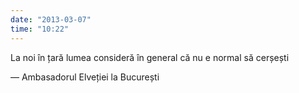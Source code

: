 ```yaml
---
date: "2013-03-07"
time: "10:22"
---
```


La noi în țară lumea consideră în general că nu e normal să cerșești

::: caption
--- Ambasadorul Elveției la București
:::